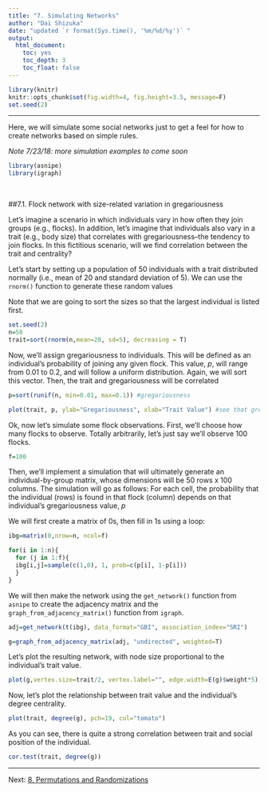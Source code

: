 ```yaml
---
title: "7. Simulating Networks"
author: "Dai Shizuka"
date: "updated `r format(Sys.time(), '%m/%d/%y')` "
output: 
  html_document:
    toc: yes
    toc_depth: 3
    toc_float: false
---
```



```r
library(knitr)
knitr::opts_chunk$set(fig.width=4, fig.height=3.5, message=F) 
set.seed(2)
```

----

Here, we will simulate some social networks just to get a feel for how to create networks based on simple rules. 

*Note 7/23/18: more simulation examples to come soon*

```r
library(asnipe)
library(igraph)
```

<br>

##7.1. Flock network with size-related variation in gregariousness

Let's imagine a scenario in which individuals vary in how often they join groups (e.g., flocks). In addition, let's imagine that individuals also vary in a trait (e.g., body size) that correlates with gregariousness--the tendency to join flocks. In this fictitious scenario, will we find correlation between the trait and centrality?

Let's start by setting up a population of 50 individuals with a trait distributed normally (i.e., mean of 20 and standard deviation of 5). We can use the `rnorm()` function to generate these random values

Note that we are going to sort the sizes so that the largest individual is listed first.
```r
set.seed(2)
n=50
trait=sort(rnorm(n,mean=20, sd=5), decreasing = T) 
```

Now, we'll assign gregariousness to individuals. This will be defined as an individual's probability of joining any given flock. This value, $p$, will range from 0.01 to 0.2, and will follow a uniform distribution. Again, we will sort this vector. Then, the trait and gregariousness will be correlated
```r
p=sort(runif(n, min=0.01, max=0.1)) #gregariousness

plot(trait, p, ylab="Gregariousness", xlab="Trait Value") #see that gregariousness and trait are correlated
```

Ok, now let's simulate some flock observations. First, we'll choose how many flocks to observe. Totally arbitrarily, let's just say we'll observe 100 flocks.
```r
f=100
```

Then, we'll implement a simulation that will ultimately generate an individual-by-group matrix, whose dimensions will be 50 rows x 100 columns. 
The simulation will go as follows: For each cell, the probability that the individual (rows) is found in that flock (column) depends on that individual's gregariousness value, $p$

We will first create a matrix of 0s, then fill in 1s using a loop:
```r
ibg=matrix(0,nrow=n, ncol=f)

for(i in 1:n){
  for (j in 1:f){
  ibg[i,j]=sample(c(1,0), 1, prob=c(p[i], 1-p[i]))
  }
}
```

We will then make the network using the `get_network()` function from `asnipe` to create the adjacency matrix and the `graph_from_adjacency_matrix()` function from `igraph`.
```r
adj=get_network(t(ibg), data_format="GBI", association_index="SRI")

g=graph_from_adjacency_matrix(adj, "undirected", weighted=T)
```

Let's plot the resulting network, with node size proportional to the individual's trait value.
```r
plot(g,vertex.size=trait/2, vertex.label="", edge.width=E(g)$weight*5)
```

Now, let's plot the relationship between trait value and the individual's degree centrality.
```r
plot(trait, degree(g), pch=19, col="tomato")
```

As you can see, there is quite a strong correlation between trait and social position of the individual. 

```r
cor.test(trait, degree(g))
```

---

Next: [8. Permutations and Randomizations](08_permutations.html)
